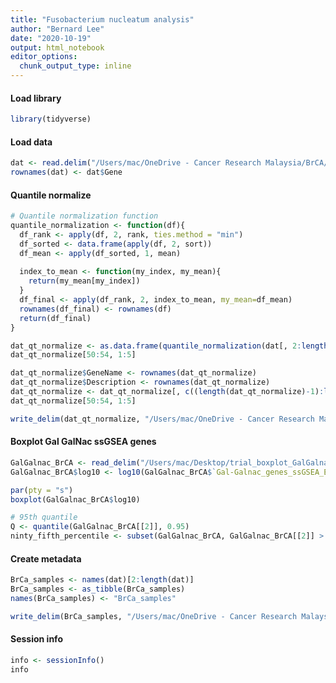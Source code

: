 ```yaml
---
title: "Fusobacterium nucleatum analysis"
author: "Bernard Lee"
date: "2020-10-19"
output: html_notebook
editor_options: 
  chunk_output_type: inline
---
```


#### Load library
```r
library(tidyverse)
```

#### Load data
```r
dat <- read.delim("/Users/mac/OneDrive - Cancer Research Malaysia/BrCA/F_nucleatum/Data/MyBrCa_Batch1_and_2_counts_cleaned.txt", check.names = FALSE)
rownames(dat) <- dat$Gene
```

#### Quantile normalize
```r
# Quantile normalization function
quantile_normalization <- function(df){
  df_rank <- apply(df, 2, rank, ties.method = "min")
  df_sorted <- data.frame(apply(df, 2, sort))
  df_mean <- apply(df_sorted, 1, mean)
  
  index_to_mean <- function(my_index, my_mean){
    return(my_mean[my_index])
  }
  df_final <- apply(df_rank, 2, index_to_mean, my_mean=df_mean)
  rownames(df_final) <- rownames(df)
  return(df_final)
}

dat_qt_normalize <- as.data.frame(quantile_normalization(dat[, 2:length(dat)]))
dat_qt_normalize[50:54, 1:5]

dat_qt_normalize$GeneName <- rownames(dat_qt_normalize)
dat_qt_normalize$Description <- rownames(dat_qt_normalize)
dat_qt_normalize <- dat_qt_normalize[, c((length(dat_qt_normalize)-1):length(dat_qt_normalize), 1:(length(dat_qt_normalize)-2))]
dat_qt_normalize[50:54, 1:5]

write_delim(dat_qt_normalize, "/Users/mac/OneDrive - Cancer Research Malaysia/BrCA/F_nucleatum/Data/MyBrCa_Batch1_and_2_counts_cleaned.gct", delim = "\t")

```

#### Boxplot Gal GalNac ssGSEA genes
```r
GalGalnac_BrCA <- read_delim("/Users/mac/Desktop/trial_boxplot_GalGalnac.txt", delim = "\t")
GalGalnac_BrCA$log10 <- log10(GalGalnac_BrCA$`Gal-Galnac_genes_ssGSEA_Enrichment`)

par(pty = "s")
boxplot(GalGalnac_BrCA$log10)

# 95th quantile
Q <- quantile(GalGalnac_BrCA[[2]], 0.95)
ninty_fifth_percentile <- subset(GalGalnac_BrCA, GalGalnac_BrCA[[2]] > Q)


```

#### Create metadata
```r
BrCa_samples <- names(dat)[2:length(dat)]
BrCa_samples <- as_tibble(BrCa_samples)
names(BrCa_samples) <- "BrCa_samples"

write_delim(BrCa_samples, "/Users/mac/OneDrive - Cancer Research Malaysia/BrCA/F_nucleatum/Data/MyBrCa_metadata.txt", delim = "\t")
```

#### Session info
```r
info <- sessionInfo()
info
```

